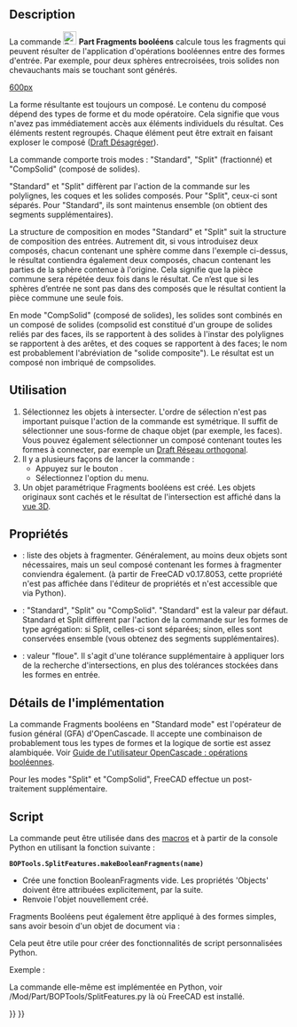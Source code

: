<languages/>

{{Docnav/fr
|[[Part_JoinCutout/fr|Découper]]
|[[Part_SliceApart/fr|Séparer/exploser]]
|[[Part_Workbench/fr|Atelier Part]]
|IconL=Part_JoinCutout.svg
|IconR=Part_SliceApart.svg
|IconC=Workbench_Part.svg
}}

{{GuiCommand/fr
|Name=Part BooleanFragments
|Name/fr=Part Fragments booléens
|MenuLocation=Part → Scinder → Fragments booléens
|Workbenches=[[Part_Workbench/fr|Part]]
|Version=0.17
|SeeAlso=[[Part_Slice/fr|Part Scinder]], [[Part_XOR/fr|Part OU exclusif]], [[Part_CompJoinFeatures/fr|Part Joindre]], [[Part_Boolean/fr|Part Opérations booléennes]]
}}

==Description== 

La commande [[Image:Part_BooleanFragments.svg|24px]] '''Part Fragments booléens''' calcule tous les fragments qui peuvent résulter de l'application d'opérations booléennes entre des formes d'entrée. Par exemple, pour deux sphères entrecroisées, trois solides non chevauchants mais se touchant sont générés. 

[[image:Part_BooleanFragments_Demo.png|600px]]
{{Caption|Dans l'image ci-dessus, les pièces ont été déplacées manuellement pour révéler la fragmentation.}}

La forme résultante est toujours un composé. Le contenu du composé dépend des types de forme et du mode opératoire. Cela signifie que vous n'avez pas immédiatement accès aux éléments individuels du résultat. Ces éléments restent regroupés. Chaque élément peut être extrait en faisant exploser le composé ([[Draft_Downgrade/fr|Draft Désagréger]]).

La commande comporte trois modes : "Standard", "Split" (fractionné) et "CompSolid" (composé de solides).

"Standard" et "Split" diffèrent par l'action de la commande sur les polylignes, les coques et les solides composés. Pour "Split", ceux-ci sont séparés. Pour "Standard", ils sont maintenus ensemble (on obtient des segments supplémentaires).

La structure de composition en modes "Standard" et "Split" suit la structure de composition des entrées. Autrement dit, si vous introduisez deux composés, chacun contenant une sphère comme dans l'exemple ci-dessus, le résultat contiendra également deux composés, chacun contenant les parties de la sphère contenue à l'origine. Cela signifie que la pièce commune sera répétée deux fois dans le résultat. Ce n’est que si les sphères d’entrée ne sont pas dans des composés que le résultat contient la pièce commune une seule fois.

En mode "CompSolid" (composé de solides), les solides sont combinés en un composé de solides (compsolid est constitué d'un groupe de solides reliés par des faces, ils se rapportent à des solides à l'instar des polylignes se rapportent à des arêtes, et des coques se rapportent à des faces; le nom est probablement l'abréviation de "solide composite"). Le résultat est un composé non imbriqué de compsolides.

<span id="Usage"></span>
==Utilisation== 

# Sélectionnez les objets à intersecter. L'ordre de sélection n'est pas important puisque l'action de la commande est symétrique. Il suffit de sélectionner une sous-forme de chaque objet (par exemple, les faces). Vous pouvez également sélectionner un composé contenant toutes les formes à connecter, par exemple un [[Draft_OrthoArray/fr|Draft Réseau orthogonal]].
# Il y a plusieurs façons de lancer la commande :
#* Appuyez sur le bouton {{Button|[[Image:Part_BooleanFragments.svg|16px]] [[Part_BooleanFragments/fr|Fragments booléens]]}}.
#* Sélectionnez l'option {{MenuCommand|Part → Scinder → [[Image:Part_BooleanFragments.svg|16px]] Fragments booléens}} du menu.
# Un objet paramétrique Fragments booléens est créé. Les objets originaux sont cachés et le résultat de l'intersection est affiché dans la [[3D_view/fr|vue 3D]].

<span id="Properties"></span>
==Propriétés== 

{{TitleProperty|Boolean Fragments}}

* {{PropertyData|Objects}} : liste des objets à fragmenter. Généralement, au moins deux objets sont nécessaires, mais un seul composé contenant les formes à fragmenter conviendra également. (à partir de FreeCAD v0.17.8053, cette propriété n'est pas affichée dans l'éditeur de propriétés et n'est accessible que via Python).
* {{PropertyData|Mode}} : "Standard", "Split" ou "CompSolid". "Standard" est la valeur par défaut. Standard et Split diffèrent par l'action de la commande sur les formes de type agrégation: si Split, celles-ci sont séparées; sinon, elles sont conservées ensemble (vous obtenez des segments supplémentaires).
* {{PropertyData|Tolerance}} : valeur "floue". Il s'agit d'une tolérance supplémentaire à appliquer lors de la recherche d'intersections, en plus des tolérances stockées dans les formes en entrée.

<span id="Implementation_details"></span>
== Détails de l'implémentation==

La commande Fragments booléens en "Standard mode" est l'opérateur de fusion général (GFA) d'OpenCascade. Il accepte une combinaison de probablement tous les types de formes et la logique de sortie est assez alambiquée. Voir [https://www.opencascade.com/doc/occt-7.0.0/overview/html/occt_user_guides__boolean_operations.html Guide de l'utilisateur OpenCascade : opérations booléennes].

Pour les modes "Split" et "CompSolid", FreeCAD effectue un post-traitement supplémentaire.

<span id="Scripting"></span>
==Script== 

La commande peut être utilisée dans des [[macros/fr|macros]] et à partir de la console Python en utilisant la fonction suivante :
 '''BOPTools.SplitFeatures.makeBooleanFragments(name)'''

* Crée une fonction BooleanFragments vide. Les propriétés 'Objects' doivent être attribuées explicitement, par la suite.
* Renvoie l'objet nouvellement créé.

Fragments Booléens peut également être appliqué à des formes simples, sans avoir besoin d'un objet de document via :

{{code|code=
import BOPTools.SplitAPI
BOPTools.SplitAPI.booleanFragments(list_of_shapes, mode, tolerance = 0.0)

# OR, for Standard mode:

list_of_shapes = [App.ActiveDocument.Sphere.Shape, App.ActiveDocument.Sphere001.Shape]
pieces, map = list_of_shapes[0].generalFuse(list_of_shapes[1:], tolerance)
# pieces receives a compound of shapes; map receives a list of lists of shapes, defining list_of_shapes <--> pieces correspondence 
}}
Cela peut être utile pour créer des fonctionnalités de script personnalisées Python.

Exemple :
{{code|code=
import BOPTools.SplitFeatures
j = BOPTools.SplitFeatures.makeBooleanFragments(name= 'BooleanFragments')
j.Objects = FreeCADGui.Selection.getSelection() 
}}

La commande elle-même est implémentée en Python, voir /Mod/Part/BOPTools/SplitFeatures.py là où FreeCAD est installé.


{{Docnav/fr
|[[Part_JoinCutout/fr|Découper]]
|[[Part_SliceApart/fr|Séparer/exploser]]
|[[Part_Workbench/fr|Atelier Part]]
|IconL=Part_JoinCutout.svg
|IconR=Part_SliceApart.svg
|IconC=Workbench_Part.svg
}}

{{Part_Tools_navi{{#translation:}}}}
{{Userdocnavi{{#translation:}}}}